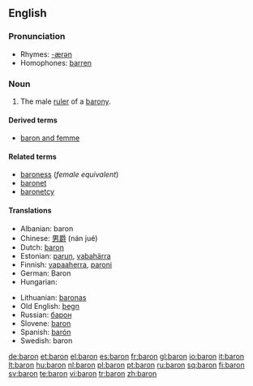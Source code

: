{{see|barón}}
==English==

===Pronunciation===
*Rhymes: [[Rhymes:English:-ærən|-ærən]]
*Homophones: [[barren]] {{italbrac|in some accents}}

===Noun===
{{wikipedia}}
{{en-noun}}

# The male [[ruler]] of a [[barony]].

====Derived terms====
* [[baron and femme]]

====Related terms====
* [[baroness]] (''female equivalent'')
* [[baronet]]
* [[baronetcy]]

====Translations====
{{trans-top|male ruler of a barony}}
*Albanian: baron {{m}}
*Chinese: [[男爵]] (nán jué)
*Dutch: [[baron]] {{m}}
*Estonian: [[parun]], [[vabahärra]]
*Finnish: [[vapaaherra]], [[paroni]]
*German: Baron {{m}}
*Hungarian: {{t|hu|báró}}
{{trans-mid}}
*Lithuanian: [[baronas]] {{m}}
*Old English: [[þegn]] {{m}}
*Russian: [[барон]]
*Slovene: [[baron]] {{m}}
*Spanish: [[barón]] {{m}}
*Swedish: baron {{c}}
{{trans-bottom}}

[[de:baron]]
[[et:baron]]
[[el:baron]]
[[es:baron]]
[[fr:baron]]
[[gl:baron]]
[[io:baron]]
[[it:baron]]
[[lt:baron]]
[[hu:baron]]
[[nl:baron]]
[[pl:baron]]
[[pt:baron]]
[[ru:baron]]
[[sq:baron]]
[[fi:baron]]
[[sv:baron]]
[[te:baron]]
[[vi:baron]]
[[tr:baron]]
[[zh:baron]]